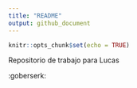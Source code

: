```yaml
---
title: "README"
output: github_document
---
```


```r
knitr::opts_chunk$set(echo = TRUE)
```
Repositorio de trabajo para Lucas

:goberserk: